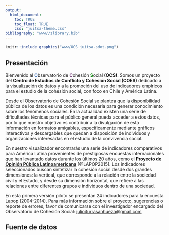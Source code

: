 ```yaml
---
output: 
  html_document: 
    toc: TRUE
    toc_float: TRUE
    css: "juitsa-theme.css"
bibliography: "www//zlibrary.bib"
---
```


```r
knitr::include_graphics("www/OCS_juitsa-sdot.png")
```

## Presentación


Bienvenido al <font color="#497abd">**O**</font>bservatorio de <font color="#763d7a">**C**</font>ohesión <font color="green">**S**</font>ocial  **(OCS)**.
Somos un proyecto del **Centro de Estudios de Conflicto y Cohesión Social (COES)** dedicado a la visualización de datos y a la promoción del uso de indicadores empíricos para el estudio de la cohesión social, con foco en Chile y América Latina.

Desde el Observatorio de Cohesión Social se plantea que la disponibilidad pública de los datos es una condición necesaria para generar conocimiento sobre los fenómenos sociales. En la actualidad existen una serie de dificultades técnicas para el público general pueda acceder a estos datos, por lo que nuestro objetivo es contribuir a la divulgación de esta información en formatos amigables, específicamente mediante gráficos interactivos y descargables que quedan a disposición de individuos y organizaciones interesadas en el estudio de la convivencia social.

En nuestro visualizador encontrarás una serie de indicadores comparativos para América Latina provenientes de prestigiosas encuestas internacionales que han levantado datos durante los últimos 20 años, como el [**Proyecto de Opinión Pública Latinoamericana**](https://www.vanderbilt.edu/lapop-espanol/) [@LAPOP2015]. Los indicadores seleccionados buscan sintetizar la cohesión social desde dos grandes dimensiones: la vertical, que corresponde a la relación entre la sociedad civil y el Estado, y desde su dimensión horizontal, que refiere a las relaciones entre diferentes grupos e individuos dentro de una sociedad.

En esta primera versión piloto se presentan 24 indicadores para la encuesta Lapop (2004-2014). Para más información sobre el proyecto, sugerencias o reporte de errores, favor de comunicarse con el investigador encargado del Observatorio de Cohesión Social: [julioiturrasanhueza@gmail.com](julioiturrasanhueza@gmail.com) 

## Fuente de datos




